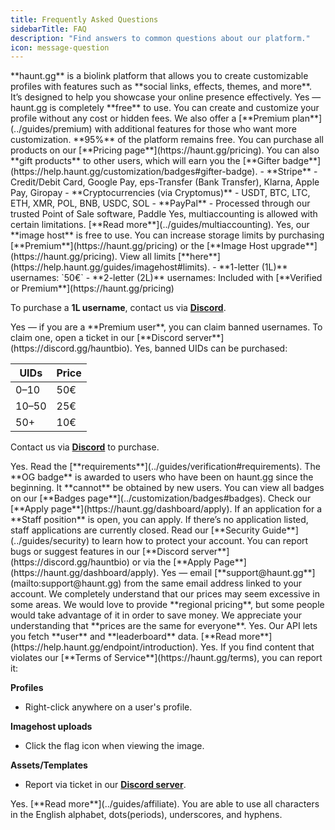 ```yaml
---
title: Frequently Asked Questions
sidebarTitle: FAQ
description: "Find answers to common questions about our platform."
icon: message-question
---
```


<AccordionGroup>
<Accordion title="What is haunt.gg?">
**haunt.gg** is a biolink platform that allows you to create customizable profiles with features such as **social links, effects, themes, and more**.  
It’s designed to help you showcase your online presence effectively.
</Accordion>

<Accordion title="Is haunt.gg free?">
Yes — haunt.gg is completely **free** to use. You can create and customize your profile without any cost or hidden fees.  
We also offer a [**Premium plan**](../guides/premium) with additional features for those who want more customization. **95%** of the platform remains free.
</Accordion>

<Accordion title="Where can I buy Premium or other products?">
You can purchase all products on our [**Pricing page**](https://haunt.gg/pricing).  
You can also **gift products** to other users, which will earn you the [**Gifter badge**](https://help.haunt.gg/customization/badges#gifter-badge).
</Accordion>

<Accordion title="Which payment methods are accepted?">
- **Stripe**  
  - Credit/Debit Card, Google Pay, eps-Transfer (Bank Transfer), Klarna, Apple Pay, Giropay  
- **Cryptocurrencies (via Cryptomus)**  
  - USDT, BTC, LTC, ETH, XMR, POL, BNB, USDC, SOL  
- **PayPal**  
  - Processed through our trusted Point of Sale software, Paddle
</Accordion>

<Accordion title="Is multiaccounting allowed?">
Yes, multiaccounting is allowed with certain limitations. [**Read more**](../guides/multiaccounting).
</Accordion>

<Accordion title="Is imagehost free?">
Yes, our **image host** is free to use.  
You can increase storage limits by purchasing [**Premium**](https://haunt.gg/pricing) or the [**Image Host upgrade**](https://haunt.gg/pricing).  
View all limits [**here**](https://help.haunt.gg/guides/imagehost#limits).
</Accordion>

<Accordion title="How to get 1 or 2 Letter usernames?">
- **1-letter (1L)** usernames: `50€`  
- **2-letter (2L)** usernames: Included with [**Verified or Premium**](https://haunt.gg/pricing)  

To purchase a **1L username**, contact us via [**Discord**](https://discord.gg/hauntbio).
</Accordion>

<Accordion title="Can I claim banned usernames?">
Yes — if you are a **Premium user**, you can claim banned usernames.  
To claim one, open a ticket in our [**Discord server**](https://discord.gg/hauntbio).
</Accordion>

<Accordion title="Can I buy banned UIDs?">
Yes, banned UIDs can be purchased:  

| UIDs   | Price |
| ------ | ----- |
| 0–10   | 50€   |
| 10–50  | 25€   |
| 50+    | 10€   |

Contact us via [**Discord**](https://discord.gg/hauntbio) to purchase.
</Accordion>

<Accordion title="Can I apply for verified badge?">
Yes. Read the [**requirements**](../guides/verification#requirements).
</Accordion>

<Accordion title="How to get the OG badge?">
The **OG badge** is awarded to users who have been on haunt.gg since the beginning.  
It **cannot** be obtained by new users.
</Accordion>

<Accordion title="What badges are on haunt.gg?">
You can view all badges on our [**Badges page**](../customization/badges#badges).
</Accordion>

<Accordion title="Can I apply for staff?">
Check our [**Apply page**](https://haunt.gg/dashboard/apply).  
If an application for a **Staff position** is open, you can apply.  
If there’s no application listed, staff applications are currently closed.
</Accordion>

<Accordion title="How can I secure my haunt.gg account?">
Read our [**Security Guide**](../guides/security) to learn how to protect your account.
</Accordion>

<Accordion title="How can I report bugs or suggest features?">
You can report bugs or suggest features in our [**Discord server**](https://discord.gg/hauntbio) or via the [**Apply Page**](https://haunt.gg/dashboard/apply).
</Accordion>

<Accordion title="Can I request deletion of my data?">
Yes — email [**support@haunt.gg**](mailto:support@haunt.gg) from the same email address linked to your account.
</Accordion>

<Accordion title="Do you offer regional pricing?">
We completely understand that our prices may seem excessive in some areas.  
We would love to provide **regional pricing**, but some people would take advantage of it in order to save money.  
We appreciate your understanding that **prices are the same for everyone**.
</Accordion>

<Accordion title="Does haunt.gg have an API?">
Yes. Our API lets you fetch **user** and **leaderboard** data. [**Read more**](https://help.haunt.gg/endpoint/introduction).
</Accordion>

<Accordion title="Can I report content on haunt.gg?">
Yes. If you find content that violates our [**Terms of Service**](https://haunt.gg/terms), you can report it:  

**Profiles**  
- Right-click anywhere on a user's profile.  

**Imagehost uploads**  
- Click the flag icon when viewing the image.  

**Assets/Templates**  
- Report via ticket in our [**Discord server**](https://discord.gg/hauntbio).
</Accordion>

<Accordion title="Do you have an affiliate program?">
Yes. [**Read more**](../guides/affiliate).
</Accordion>

<Accordion title="What characters are allowed in my username?">
You are able to use all characters in the English alphabet, dots(periods), underscores, and hyphens.
</Accordion>
</AccordionGroup>

<script dangerouslySetInnerHTML={{
  __html: `
    (function() {
      let isToggling = false;
      
      document.addEventListener('click', function(e) {
        const summary = e.target.closest('summary');
        if (summary && !isToggling) {
          const clickedAccordion = summary.parentElement;
          const wasOpen = clickedAccordion.hasAttribute('open');
          
          isToggling = true;
          
          if (!wasOpen) {
            const allAccordions = document.querySelectorAll('details[open]');
            allAccordions.forEach(accordion => {
              if (accordion !== clickedAccordion) {
                accordion.removeAttribute('open');
              }
            });
          }
          
          requestAnimationFrame(() => {
            isToggling = false;
          });
        }
      });
    })();
  `
}} />

<Tip>
Feel free to [**contribute to this documentation**](https://github.com/curet-dev/docs) if you think an important question is missing.
</Tip>
